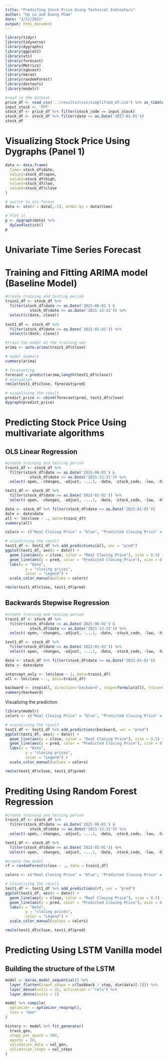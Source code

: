 ```yaml
---
title: "Predicting Stock Price Using Technical Indicators"
author: "Ha Le and Duong Pham"
date: "3/22/2022"
output: html_document
---
```


```r
library(tidyr)
library(tidyverse)
library(dygraphs)
library(ggplot2)
library(xts)
library(forecast)
library(Metrics)
library(xgboost)
library(keras)
library(randomForest)
library(devtools)
library(modelr)
```

```r
#read in the dataset
price_df <- read_csv('../results/csvs/simplified_df.csv') %>% as_tibble()
input_stock <- 'FPT'
stock_df <- price_df %>% filter(stock_code == input_stock)
stock_df <- stock_df %>% filter(date >= as.Date('2017-01-01'))
stock_df
```
# Visualizing Stock Price Using  Dygraphs (Panel 1)

```r
data <- data.frame(
  time= stock_df$date, 
  value1=stock_df$open, 
  value2=stock_df$high, 
  value3=stock_df$low, 
  value4=stock_df$close 
)

# switch to xts format
data <- xts(x = data[,-1], order.by = data$time)

# Plot it
p <- dygraph(data) %>%
  dyCandlestick()
p
```
# Univariate Time Series Forecast 
# Training and Fitting ARIMA model (Baseline Model)

```r
#create training and testing period
train1_df <- stock_df %>% 
  filter(stock_df$date >= as.Date('2021-06-01') & 
           stock_df$date <= as.Date('2021-12-31')) %>%
  select(c(date, close))
  
test1_df <- stock_df %>%
  filter(stock_df$date >= as.Date('2022-01-01')) %>%
  select(c(date, close))

#train the model on the training set
arima <- auto.arima(train1_df$close)

# model summary
summary(arima)

# forecasting
forecast = predict(arima,length(test1_df$close))
# evaluation
rmsle(test1_df$close, forecast$pred)
```

```r
# visualizing the result
predict_price <- cbind(forecast$pred, test1_df$close)
dygraph(predict_price)
```

# Predicting Stock Price Using multivariate algorithms
## OLS Linear Regression
```r
#create training and testing period
train1_df <- stock_df %>% 
  filter(stock_df$date >= as.Date('2021-06-01') & 
           stock_df$date <= as.Date('2021-12-31')) %>%
  select(-open, -changes, -adjust, -...1, -date, -stock_code, -low, -high)

test1_df <- stock_df %>% 
  filter(stock_df$date >= as.Date('2022-01-01')) %>%
  select(-open, -changes, -adjust, -...1, -date, -stock_code, -low, -high)

date <- stock_df %>% filter(stock_df$date >= as.Date('2022-01-01'))
date <- date$date
all <- lm(close ~ ., data=train1_df)
summary(all)

colors <- c("Real Closing Price" = "blue", "Predicted Closing Price" = "red")

# visualizing the result
test1_df <- test1_df %>% add_predictions(all, var = "pred")
ggplot(test1_df, aes(x = date)) + 
  geom_line(aes(y = close, color = "Real Closing Price"), size = 0.5) +
  geom_line(aes(y = pred, color = "Predicted Closing Price"), size = 0.5) +
  labs(x = "Date",
         y = "closing prices",
         color = "Legend") +
  scale_color_manual(values = colors)

rmsle(test1_df$close, test1_df$pred)
```
## Backwards Stepwise Regression
```r
#create training and testing period
train1_df <- stock_df %>% 
  filter(stock_df$date >= as.Date('2021-06-01') & 
           stock_df$date <= as.Date('2021-12-31')) %>%
  select(-open, -changes, -adjust, -...1, -date, -stock_code, -low, -high)

test1_df <- stock_df %>% 
  filter(stock_df$date >= as.Date('2022-01-01')) %>%
  select(-open, -changes, -adjust, -...1, -date, -stock_code, -low, -high)

date <- stock_df %>% filter(stock_df$date >= as.Date('2022-01-01'))
date <- date$date

intercept_only <- lm(close ~ 1, data=train1_df)
all <- lm(close ~ ., data=train1_df)

backward <- step(all, direction='backward', scope=formula(all), trace=0)
summary(backward)
```

Visualizing the prediction
```r
library(modelr)
colors <- c("Real Closing Price" = "blue", "Predicted Closing Price" = "red")

# visualizing the result
test1_df <- test1_df %>% add_predictions(backward, var = "pred")
ggplot(test1_df, aes(x = date)) + 
  geom_line(aes(y = close, color = "Real Closing Price"), size = 0.5) +
  geom_line(aes(y = pred, color = "Predicted Closing Price"), size = 0.5) +
  labs(x = "Date",
         y = "closing prices",
         color = "Legend") +
  scale_color_manual(values = colors)

rmsle(test1_df$close, test1_df$pred)
```
# Prediting Using Random Forest Regression
```r
#create training and testing period
train1_df <- stock_df %>% 
  filter(stock_df$date >= as.Date('2021-06-01') & 
           stock_df$date <= as.Date('2021-12-31')) %>%
  select(-open, -changes, -adjust, -...1, -date, -stock_code, -low, -high)

test1_df <- stock_df %>% 
  filter(stock_df$date >= as.Date('2022-01-01')) %>%
  select(-open, -changes, -adjust, -...1, -date, -stock_code, -low, -high)

#create the model
rf = randomForest(close ~ ., data = train1_df)

colors <- c("Real Closing Price" = "blue", "Predicted Closing Price" = "red")

# visualizing the result
test1_df <- test1_df %>% add_predictions(rf, var = "pred")
ggplot(test1_df, aes(x = date)) + 
  geom_line(aes(y = close, color = "Real Closing Price"), size = 0.5) +
  geom_line(aes(y = pred, color = "Predicted Closing Price"), size = 0.5) +
  labs(x = "Date",
         y = "closing prices",
         color = "Legend") +
  scale_color_manual(values = colors)

rmsle(test1_df$close, test1_df$pred)
```

# Predicting Using LSTM Vanilla model
## Building the structure of the LSTM
```r
model <- keras_model_sequential() %>% 
  layer_flatten(input_shape = c(lookback / step, dim(data)[-1])) %>% 
  layer_dense(units = 32, activation = "relu") %>% 
  layer_dense(units = 1)

model %>% compile(
  optimizer = optimizer_rmsprop(),
  loss = "mae"
)

history <- model %>% fit_generator(
  train_gen,
  steps_per_epoch = 500,
  epochs = 20,
  validation_data = val_gen,
  validation_steps = val_steps
)
```
